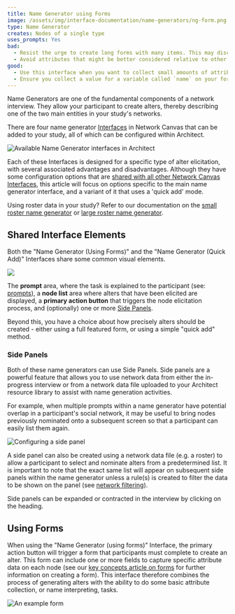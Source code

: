 ```yaml
---
title: Name Generator using Forms
image: /assets/img/interface-documentation/name-generators/ng-form.png
type: Name Generator
creates: Nodes of a single type
uses_prompts: Yes
bad:
  - Resist the urge to create long forms with many items. This may discourage participants from naming additional alters, as it will make the task of nominating an alter more burdensome.
  - Avoid attributes that might be better considered relative to other nodes in the network. For example, perceptual scales may benefit from using the [Ordinal Bin](../interface-documentation/ordinal-bin) Interface.
good:
  - Use this interface when you want to collect small amounts of attribute data at the same time as a node is elicited. This can be more efficient than adding additional [Per Alter Form](../interface-documentation/per-alter-form) Interfaces, or dedicated name interpreter Interfaces later.
  - Ensure you collect a value for a variable called `name` on your form, so that [node labelling](../reference/node-labelling) works correctly.
---
```


Name Generators are one of the fundamental components of a network interview. They allow your participant to create alters, thereby describing one of the two main entities in your study's networks.

There are four name generator [Interfaces](../key-concepts/interfaces) in Network Canvas that can be added to your study, all of which can be configured within Architect.

![Available Name Generator interfaces in Architect](/assets/img/interface-documentation/name-generators/add-screen.png)

Each of these Interfaces is designed for a specific type of alter elicitation, with several associated advantages and disadvantages. Although they have some configuration options that are [shared with all other Network Canvas Interfaces](./shared), this article will focus on options specific to the main name generator interface, and a variant of it that uses a 'quick add' mode.

<TipBox>

Using roster data in your study? Refer to our documentation on the [small
roster name generator](./small-roster-name-generator) or [large roster name
generator](./large-roster-name-generator).

</TipBox>

## Shared Interface Elements

Both the "Name Generator (Using Forms)" and the "Name Generator (Quick Add)" Interfaces share some common visual elements.

![](/assets/img/interface-documentation/name-generators/preview.png)

The **prompt** area, where the task is explained to the participant (see: [prompts](../key-concepts/prompts)), a **node list** area where alters that have been elicited are displayed, a **primary action button** that triggers the node elicitation process, and (optionally) one or more [Side Panels](#side-panels).

Beyond this, you have a choice about how precisely alters should be created - either using a full featured form, or using a simple "quick add" method.

### Side Panels

Both of these name generators can use Side Panels. Side panels are a powerful feature that allows you to use network data from either the in-progress interview or from a network data file uploaded to your Architect resource library to assist with name generation activities.

For example, when multiple prompts within a name generator have potential overlap in a participant's social network, it may be useful to bring nodes previously nominated onto a subsequent screen so that a participant can easily list them again.

![Configuring a side panel](/assets/img/interface-documentation/name-generators/side-panel.png)

A side panel can also be created using a network data file (e.g. a roster) to allow a participant to select and nominate alters from a predetermined list. It is important to note that the exact same list will appear on subsequent side panels within the name generator unless a rule(s) is created to filter the data to be shown on the panel (see [network filtering](../key-concepts/network-filtering)).

Side panels can be expanded or contracted in the interview by clicking on the heading.

## Using Forms

When using the "Name Generator (using forms)" Interface, the primary action button will trigger a form that participants must complete to create an alter. This form can include one or more fields to capture specific attribute data on each node (see our [key concepts article on forms](../key-concepts/forms) for further information on creating a form). This interface therefore combines the process of generating alters with the ability to do some basic attribute collection, or name interpreting, tasks.

![An example form](/assets/img/interface-documentation/name-generators/ng-form.png)
